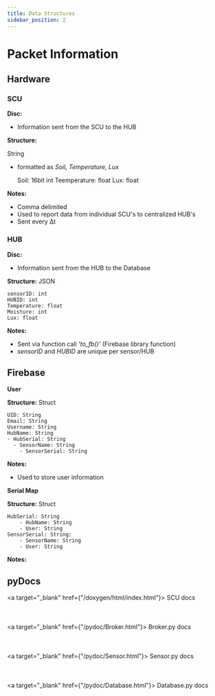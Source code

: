 ```yaml
---
title: Data Structures
sidebar_position: 2
---
```


# Packet Information

## Hardware

### SCU
**Disc:**
 - Information sent from the SCU to the HUB

**Structure:**

String 
- formatted as *Soil, Temperature, Lux*


    Soil: 16bit int
    Teemperature: float
    Lux: float


    

**Notes:**
- Comma delimited 
- Used to report data from individual SCU's to centralized HUB's
- Sent every Δt

### HUB
**Disc:** 
 - Information sent from the HUB to the Database

**Structure:**
JSON

    sensorID: int
    HUBID: int
    Temperature: float
    Moisture: int
    Lux: float


**Notes:**
- Sent via function call *'to_fb()'* (Firebase library function)
- *sensorID* and *HUBID* are unique per sensor/HUB 

## Firebase

**User**

**Structure:**
Struct

    UID: String
    Email: String
    Username: String
    HubName: String
    - HubSerial: String
      - SensorName: String
        - SensorSerial: String


**Notes:**
- Used to store user information


**Serial Map**

**Structure:**
Struct

    HubSerial: String
        - HubName: String
        - User: String
    SensorSerial: String:
        - SensorName: String
        - User: String

**Notes:**


## pyDocs
<a target="_blank" href={"/doxygen/html/index.html"}> SCU docs </a>
<br></br>
<br></br>
<a target="_blank" href={"/pydoc/Broker.html"}> Broker.py docs </a>
<br></br>
<br></br>
<a target="_blank" href={"/pydoc/Sensor.html"}> Sensor.py docs </a>
<br></br>
<br></br>
<a target="_blank" href={"/pydoc/Database.html"}> Database.py docs</a>
